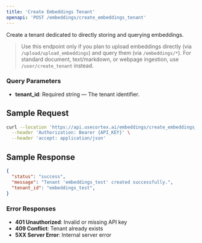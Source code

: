 ```yaml
---
title: 'Create Embeddings Tenant'
openapi: 'POST /embeddings/create_embeddings_tenant'
---
```


Create a tenant dedicated to directly storing and querying embeddings.

> Use this endpoint only if you plan to upload embeddings directly (via `/upload/upload_embeddings`) and query them (via `/embeddings/*`). For standard document, text/markdown, or webpage ingestion, use `/user/create_tenant` instead.

### Query Parameters
- **tenant_id**: Required string — The tenant identifier.

## Sample Request

```bash
curl --location 'https://api.usecortex.ai/embeddings/create_embeddings_tenant?tenant_id={TENANT_ID}' \
  --header 'Authorization: Bearer {API_KEY}' \
  --header 'accept: application/json'
```

## Sample Response

```json
{
  "status": "success",
  "message": "Tenant 'embeddings_test' created successfully.",
  "tenant_id": "embeddings_test",
}
```

### Error Responses
- **401 Unauthorized**: Invalid or missing API key
- **409 Conflict**: Tenant already exists
- **5XX Server Error**: Internal server error


